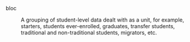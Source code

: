 bloc

: A grouping of student-level data dealt with as a unit, for example, starters, students ever-enrolled, graduates, transfer students, traditional and non-traditional students, migrators, etc. 
